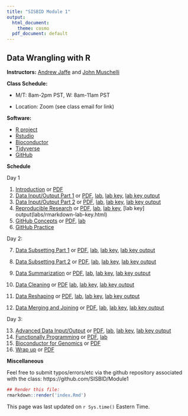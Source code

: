 ```yaml
---
title: "SISBID Module 1"
output:
  html_document:
    theme: cosmo
  pdf_document: default
---
```


## Data Wrangling with R

**Instructors:** [Andrew Jaffe](http://www.aejaffe.com/) and [John Muschelli](http://johnmuschelli.com/)

**Class Schedule:**

* M/T: 8am-2pm PST, W: 8am-11am PST

* Location: Zoom (see class email for link)

**Software:**

* [R project](http://www.r-project.org/)
* [Rstudio](http://www.rstudio.com/)
* [Bioconductor](http://bioconductor.org/)
* [Tidyverse](https://www.tidyverse.org/)
* [GitHub](https://github.com/)

<!--
**Resources:**

* [Rstudio Cloud Class Project Homepage](https://rstudio.cloud/spaces/21228/projects)
* [Rstudio's cheatsheets](http://www.rstudio.com/resources/cheatsheets/) 
* [R for Data Science](http://r4ds.had.co.nz/)
* [JHU Cloud-Based Data Science](https://leanpub.com/universities/set/jhu/cloud-based-data-science)
* [Git for Humans](https://speakerdeck.com/alicebartlett/git-for-humans)
* [GitHub Labs](https://lab.github.com/)
* [swirl](http://swirlstats.com/)
* [Datacamp](http://datacamp.com/)

Please read this to setup your installation of R, git, and install required R packages
https://github.com/SISBID/Module1/blob/gh-pages/getting_started.md
--> 

**Schedule**

Day 1

1. [Introduction](https://docs.google.com/presentation/d/1-j8KAkDUiYWoTpuSaRZqUBE47LhZVThicjSHPWEXGVQ/edit?usp=sharing) or [PDF](lecture_notes/sisbid_intro_2020.pdf)
2. [Data Input/Output Part 1](lecture_notes/Data_IO_Part1.html) or [PDF](lecture_notes/Data_IO_Part1.pdf), [lab](labs/data-io-lab-part1.Rmd), [lab key](labs/data-io-lab-part1-key.Rmd), [lab key output](labs/data-io-lab-part1-key.html)
3. [Data Input/Output Part 2](lecture_notes/Data_IO_Part2.html) or [PDF](lecture_notes/Data_IO_Part2.pdf), [lab](labs/data-io-lab-part1.Rmd), [lab key](labs/data-io-lab-part2-key.Rmd), [lab key output](labs/data-io-lab-part2-key.html)
4. [Reproducible Research](https://docs.google.com/presentation/d/1OAUbr-41EgwlSq0ZB-Edj_e0ix5I13pM3C_dfQ-W-Gw/edit?usp=sharing) or [PDF](lecture_notes/sisbid_rep_research_2020.pdf), [lab](labs/rmarkdown-lab.Rmd), [lab key](labs/rmarkdown-lab-key.Rmd), [lab key] output(labs/rmarkdown-lab-key.html)
5. [GitHub Concepts](https://docs.google.com/presentation/d/1wCJnKaYbtw9_U3AFoHbWWcTfh3oVZxqHD_N9o_eRQhA/edit?usp=sharing) or [PDF](lecture_notes/sisbid_github_2020.pdf), [lab](https://lab.github.com/githubtraining/introduction-to-github)
6. [GitHub Practice](https://guides.github.com/activities/hello-world/)

Day 2: 

7. [Data Subsetting Part 1](lecture_notes/Data_Subsetting_Part1.html) or [PDF](lecture_notes/Data_Subsetting_Part1.pdf), [lab](labs/data-subsetting-lab-part1.Rmd), [lab key](labs/data-subsetting-lab-part2-key.Rmd), [lab key output](labs/data-subsetting-lab-part2-key.html)
8. [Data Subsetting Part 2](lecture_notes/Data_Subsetting_Part2.html) or [PDF](lecture_notes/Data_Subsetting_Part2.pdf), [lab](labs/data-subsetting-lab-part2.Rmd), [lab key](labs/data-subsetting-lab-part2-key.Rmd), [lab key output](labs/data-subsetting-lab-part2-key.html)

9. [Data Summarization](lecture_notes/Data_Summarization.html) or [PDF](lecture_notes/Data_Summarization.pdf), [lab](labs/data-summarization-lab.Rmd), [lab key](labs/data-summarization-lab-key.Rmd), [lab key output](labs/data-summarization-lab-key.html)
10. [Data Cleaning](lecture_notes/Data_Cleaning.html) or [PDF](lecture_notes/Data_Cleaning.pdf) [lab](labs/data-cleaning-lab.Rmd), [lab key](labs/data-cleaning-lab-key.Rmd), [lab key output](labs/data-cleaning-lab-key.jtml)
11. [Data Reshaping](lecture_notes/Data_Reshaping.html) or [PDF](lecture_notes/Data_Reshaping.pdf), [lab](labs/data-reshaping-lab.Rmd), [lab key](labs/data-reshaping-lab-key.Rmd), [lab key output](labs/data-reshaping-lab-key.html)
12. [Data Merging and Joining](lecture_notes/Merging_Join.html) or [PDF](lecture_notes/Merging_Join.pdf), [lab](labs/merging-lab.Rmd), [lab key](labs/merging-lab-key.Rmd), [lab key output](labs/merging-lab-key.html)

Day 3: 

13. [Advanced Data Input/Output](lecture_notes/Advanced_Data_IO.html) or [PDF](lecture_notes/Advanced_Data_IO.pdf), [lab](labs/advanced-io-lab.Rmd), [lab key](labs/advanced-io-lab-key.Rmd), [lab key output](labs/advanced-io-lab-key.html)
14. [Functionally Programming](lecture_notes/Functional_Programming.html) or [PDF](lecture_notes/Functional_Programming.pdf), [lab](labs/functional-program-lab.Rmd)
15. [Bioconductor for Genomics](lecture_notes/Bioconductor_intro.html) or [PDF](lecture_notes/Bioconductor_intro.pdf)
16. [Wrap up](https://docs.google.com/presentation/d/1DIEOk6JMF9pPpFhvoI9Mv8yDdSZsehvqI_5K34VPN1o/edit?usp=sharing) or [PDF](lecture_notes/sisbid_wrap_up_2020.pdf)

<!--

| Day  | Date  |  Session | Resources  |  Description |
|----|------------|--------------|---------------------|--------------------------------------|
| 1 | 2019-07-15 | 8:30AM - 10:00AM |[Welcome and motivation](https://docs.google.com/presentation/d/109XPCQZXyooZQia33Lp0jpZxtWg5hCHw0LdnBedozwY/edit?usp=sharing), [PDF](lecture_notes/sisbid_intro.pdf)|Why you're here|
| 1 | 2019-07-15 | 8:30AM - 10:00AM | [Who assessment](https://bit.ly/2xLMh7l) | Who is here|
| 1 | 2019-07-15 | 8:30AM - 10:00AM | [Skills assessment](https://bit.ly/2YUy4B0), [Skills Notebook](labs/skills_notebook.Rmd) | What do we already know?|
| 1 | 2019-07-15 | 8:30AM - 10:00AM |[Data brainstorming](https://bit.ly/2LXhVap) | What data do we know about?|
|1 | --- | 10:00AM - 10:30AM | Break | --- |
|1 | 2019-07-15 | 10:30AM - 12:00PM | [Rep. Research/Version Control](https://docs.google.com/presentation/d/1JssHYRDGWM6L7hFtgs5XrBBUFvWHh8aHlTGotRIFs9Q/edit?usp=sharing) [PDF](lecture_notes/sisbid_intro.pdf)| Getting organized |
|1 | 2019-07-15 | 10:30AM - 12:00PM | [Git Course](https://www.katacoda.com/courses/git) | How to try git|
|1 | --- | 12:00PM - 1:30PM | Lunch | --- |
|1 | 2019-07-15 | 1:30PM - 3:00PM | [Install Git/Github](http://stat545.com/git00_index.html) | How to install git/github|
|1 | 2019-07-15 | 1:30PM - 3:00PM | [Github lab](labs/github-lab.md) | Practicing git/github|
|1 | --- | 3:00PM - 3:30PM | Break | --- |
|1 | 2019-07-15 | 3:30PM - 5:00PM | [Data I/O](lecture_notes/Data_IO_and_structure.html), [PDF](lecture_notes/Data_IO_and_structure.pdf) | Data import and classes |
|1 | 2019-07-15 | 3:30PM - 5:00PM | [Import Lab](labs/data-io-lab.Rmd), [Import Key](labs/data-io-lab-key.html) |---|
|----|------------|--------------|---------------------|--------------------------------------|
|2 | 2019-07-16 | 8:30AM - 10:00AM |[Subsetting](lecture_notes/Subsetting_Data_in_R.html), [PDF](lecture_notes/Subsetting_Data_in_R.pdf), [Lab](labs/subsetting-data-lab.Rmd),[Key](labs/subsetting-data-lab-key.Rmd)|How to select data|
|2 | --- | 10:00AM - 10:30AM | Break | --- |
|2 | 2019-7-16 | 10:30AM - 12:00PM | [Advanced data IO](https://docs.google.com/presentation/d/1K-TxNcPg1qugUABMH5LATh2AqBPLVTplLfQ8aBUasD0/edit?usp=sharing),[PDF](lecture_notes/sisbid-advanced-io.pdf) [Lab](labs/web-api-lab.Rmd) | Different ways of accessing big data|
|2 | --- | 12:00PM - 1:30PM | Lunch| --- |
|2 | 2019-07-16 | 12:00PM - 1:30PM | [Cleaning data](lecture_notes/Data_Cleaning.html), [PDF](lecture_notes/Data_Cleaning.pdf),[Lab](labs/data-cleaning-lab.Rmd), [Key](labs/data-cleaning-lab-key.html)| Cleaning Data |
|2 | --- | 3:00PM - 3:30PM | Break | --- |
|2 | 2019-07-16 | 3:30PM-5:00PM | [Manipulation/Summarization](https://docs.google.com/presentation/d/1YI91J4sDsIFC48PXJcpU1e_ICfT4qnNrh_zlK4GpSNw/edit?usp=sharing) [PDF](lecture_notes/sisbid-manipulation.pdf)| 
|----|------------|--------------|---------------------|--------------------------------------|
|3 | 2019-07-17 | 8:30AM-10:00AM | [Databases](https://docs.google.com/presentation/d/11vCz5KrS2uKhr1rOlmeVzXGslkz5IKoEjgMTgpaK5ds/edit?usp=sharing) [Reshaping](lecture_notes/Manipulating_Data_in_R.html),[PDF](lecture_notes/Manipulating_Data_in_R.pdf), [Lab](labs/Manipulating_Data_in_R_Lab.Rmd), [Key](labs/Manipulating_Data_in_R_Lab_Key.html) |  |
|3 | --- | 3:00PM - 3:30PM | Break | --- |
|3 | 2019-07-17 | 10:30AM-12:00PM | [Big Data "Tricks"](lecture_notes/Big_Data_Tricks.html), [PDF](lecture_notes/R_Big_Data_Tricks.pdf),[Cloud](https://rstudio.cloud/spaces/21228/project/415321) |   | 
|3 | 2019-07-17 | 10:30AM-12:00PM |  [Slides](https://docs.google.com/presentation/d/1L2bK_4zEvvbOoPzo2g-mGXlugXjCEi-QIui8DgAUpvQ/edit?usp=sharing) [lab](labs/final_lab.Rmd) | Putting it all together  | 
<!--|3 | 2019-07-17 | 1:30PM-3:00PM | [Project](labs/data-cleaning-lab.Rmd), [Key](labs/data-cleaning-lab-key.Rmd) |   |  -->

**Miscellaneous**

Feel free to submit typos/errors/etc via the github repository associated with the class: 
https://github.com/SISBID/Module1

```r
## Render this file:
rmarkdown::render('index.Rmd')
```

This page was last updated on `r Sys.time()` Eastern Time.
